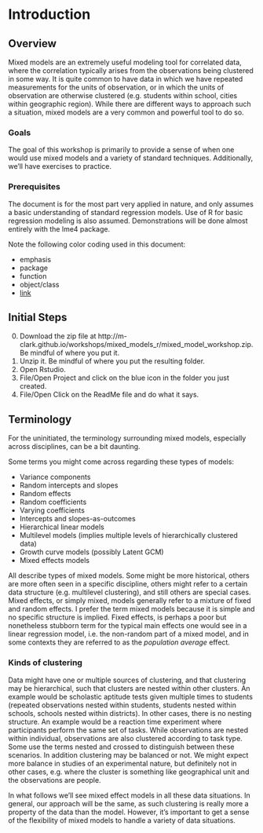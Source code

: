 # Introduction

## Overview

Mixed models are an extremely useful modeling tool for correlated data, where the correlation typically arises from the observations being clustered in some way. It is quite common to have data in which we have repeated measurements for the units of observation, or in which the units of observation are otherwise clustered (e.g. students within school, cities within geographic region).   While there are different ways to approach such a situation, mixed models are a very common and powerful tool to do so.

### Goals

The goal of this workshop is primarily to provide a sense of when one would use mixed models and a variety of standard techniques.  Additionally, we'll have exercises to practice.  


### Prerequisites

The document is for the most part very applied in nature, and only assumes a basic understanding of standard regression models. Use of R for basic regression modeling is also assumed.  Demonstrations will be done almost entirely with the <span class="pack">lme4</span> package.

Note the following color coding used in this document:

- <span class="emph">emphasis</span>
- <span class="pack">package</span>
- <span class="func">function</span>
- <span class="objclass">object/class</span>
- [link]()


## Initial Steps

0. Download the zip file at http://m-clark.github.io/workshops/mixed_models_r/mixed_model_workshop.zip. Be mindful of where you put it.
1. Unzip it. Be mindful of where you put the resulting folder.
2. Open Rstudio.
3. File/Open Project and click on the blue icon in the folder you just created.
4. File/Open Click on the ReadMe file and do what it says.

## Terminology

For the uninitiated, the terminology surrounding mixed models, especially across disciplines, can be a bit daunting.

Some terms you might come across regarding these types of models:

- Variance components
- Random intercepts and slopes
- Random effects
- Random coefficients
- Varying coefficients
- Intercepts and slopes-as-outcomes
- Hierarchical linear models
- Multilevel models (implies multiple levels of hierarchically clustered data)
- Growth curve models (possibly Latent GCM)
- Mixed effects models

All describe types of mixed models.  Some might be more historical, others are more often seen in a specific discipline, others might refer to a certain data structure (e.g. multilevel clustering), and still others are special cases. <span class='emph'>Mixed effects</span>, or simply mixed, models generally refer to a mixture of fixed and random effects.  I prefer the term mixed models because it is simple and no specific structure is implied.  <span class='emph'>Fixed effects</span>, is perhaps a poor but nonetheless stubborn term for the typical main effects one would see in a linear regression model, i.e. the non-random part of a mixed model, and in some contexts they are referred to as the *population average* effect.


### Kinds of clustering

Data might have one or multiple sources of clustering, and that clustering may be hierarchical, such that clusters are nested within other clusters. An example would be scholastic aptitude tests given multiple times to students (repeated observations nested within students, students nested within schools, schools nested within districts). In other cases, there is no nesting structure. An example would be a reaction time experiment where participants perform the same set of tasks.  While observations are nested within individual, observations are also clustered according to task type.  Some use the terms <span class="emph">nested</span> and <span class="emph">crossed</span> to distinguish between these scenarios.  In addition clustering may be balanced or not. We might expect more balance in studies of an experimental nature, but definitely not in other cases, e.g. where the cluster is something like geographical unit and the observations are people.

In what follows we'll see mixed effect models in all these data situations. In general, our approach will be the same, as such clustering is really more a property of the data than the model.  However, it's important to get a sense of the flexibility of mixed models to handle a variety of data situations.

